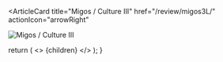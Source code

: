 <ArticleCard
  title="Migos / Culture III"
  href="/review/migos3L/"
  actionIcon="arrowRight"
>

![Migos / Culture III](../../images/cd/migos3L.jpg)

</ArticleCard>

  return (
    <>
      {children}
    </>
  );
}